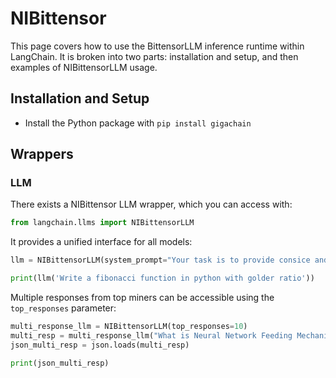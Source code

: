 # NIBittensor

This page covers how to use the BittensorLLM inference runtime within LangChain.
It is broken into two parts: installation and setup, and then examples of NIBittensorLLM usage.

## Installation and Setup

- Install the Python package with `pip install gigachain`

## Wrappers

### LLM

There exists a NIBittensor LLM wrapper, which you can access with:

```python
from langchain.llms import NIBittensorLLM
```

It provides a unified interface for all models:

```python
llm = NIBittensorLLM(system_prompt="Your task is to provide consice and accurate response based on user prompt")

print(llm('Write a fibonacci function in python with golder ratio'))
```

Multiple responses from top miners can be accessible using the `top_responses` parameter:

```python
multi_response_llm = NIBittensorLLM(top_responses=10)
multi_resp = multi_response_llm("What is Neural Network Feeding Mechanism?")
json_multi_resp = json.loads(multi_resp)

print(json_multi_resp)
```

